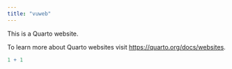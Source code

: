 ```yaml
---
title: "vuweb"
---
```


This is a Quarto website.

To learn more about Quarto websites visit <https://quarto.org/docs/websites>.

```r
1 + 1
```

